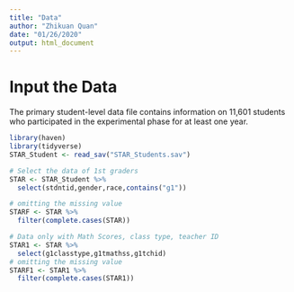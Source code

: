 ```yaml
---
title: "Data"
author: "Zhikuan Quan"
date: "01/26/2020"
output: html_document
---
```


# Input the Data

The primary student-level data file contains information on 11,601 students who participated in the experimental phase for at least one year.

```r
library(haven)
library(tidyverse)
STAR_Student <- read_sav("STAR_Students.sav")

# Select the data of 1st graders
STAR <- STAR_Student %>%
  select(stdntid,gender,race,contains("g1"))
```


```r
# omitting the missing value
STARF <- STAR %>%
  filter(complete.cases(STAR))
```

```r
# Data only with Math Scores, class type, teacher ID
STAR1 <- STAR %>%
  select(g1classtype,g1tmathss,g1tchid)
# omitting the missing value
STARF1 <- STAR1 %>%
  filter(complete.cases(STAR1))
```